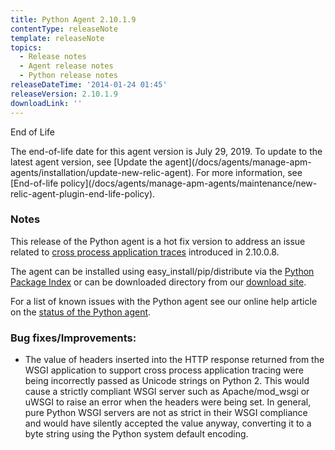 ```yaml
---
title: Python Agent 2.10.1.9
contentType: releaseNote
template: releaseNote
topics:
  - Release notes
  - Agent release notes
  - Python release notes
releaseDateTime: '2014-01-24 01:45'
releaseVersion: 2.10.1.9
downloadLink: ''
---
```


End of Life

<Callout variant="important">
  The end-of-life date for this agent version is July 29, 2019. To update to the latest agent version, see [Update the agent](/docs/agents/manage-apm-agents/installation/update-new-relic-agent). For more information, see [End-of-life policy](/docs/agents/manage-apm-agents/maintenance/new-relic-agent-plugin-end-life-policy).
</Callout>

### Notes

This release of the Python agent is a hot fix version to address an issue related to [cross process application traces](https://docs.newrelic.com/docs/traces/cross-application-traces) introduced in 2.10.0.8.

The agent can be installed using easy_install/pip/distribute via the [Python Package Index](https://pypi.python.org/pypi/newrelic) or can be downloaded directory from our [download site](http://download.newrelic.com/python_agent/release/).

For a list of known issues with the Python agent see our online help article on the [status of the Python agent](https://newrelic.com/docs/python/status-of-python-agent).

### Bug fixes/Improvements:

* The value of headers inserted into the HTTP response returned from the WSGI application to support cross process application tracing were being incorrectly passed as Unicode strings on Python 2. This would cause a strictly compliant WSGI server such as Apache/mod_wsgi or uWSGI to raise an error when the headers were being set. In general, pure Python WSGI servers are not as strict in their WSGI compliance and would have silently accepted the value anyway, converting it to a byte string using the Python system default encoding.
